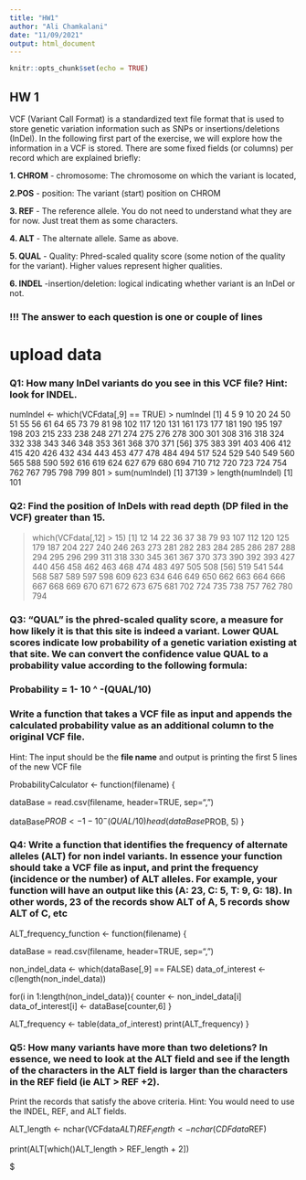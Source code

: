 ```yaml
---
title: "HW1"
author: "Ali Chamkalani"
date: "11/09/2021"
output: html_document
---
```


```r
knitr::opts_chunk$set(echo = TRUE)
```

## HW 1

VCF (Variant Call Format) is a standardized text file format that is used to store genetic variation information such as SNPs or insertions/deletions (InDel). 
In the following first part of the exercise, we will explore how the information in a VCF is stored. There are some fixed fields (or columns) per record which are explained briefly:

**1. CHROM** - chromosome: The chromosome on which the variant is located, 

**2.POS** - position: The variant (start) position on CHROM

**3. REF** - The reference allele. You do not need to understand what they are for now. Just treat them as some characters.

**4. ALT** - The alternate allele. Same as above.

**5. QUAL** - Quality: Phred-scaled quality score (some notion of the quality for the variant). Higher values represent higher qualities.

**6. INDEL** -insertion/deletion: logical indicating whether variant is an InDel or not.


### !!! The answer to each question is one or couple of lines

# upload data


### Q1: How many InDel variants do you see in this VCF file? Hint: look for INDEL.

numIndel <- which(VCFdata[,9] == TRUE)
> numIndel
  [1]   4   5   9  10  20  24  50  51  55  56  61  64  65  73  79  81  98 102 117 120 131 161 173 177 181 190 195 197 198 203 215 233 238 248 271 274 275 276 278 300 301 308 316 318 324 332 338 343 346 348 353 361 368 370 371
 [56] 375 383 391 403 406 412 415 420 426 432 434 443 453 477 478 484 494 517 524 529 540 549 560 565 588 590 592 616 619 624 627 679 680 694 710 712 720 723 724 754 762 767 795 798 799 801
> sum(numIndel)
[1] 37139
> length(numIndel)
[1] 101

### Q2: Find the position of InDels with read depth (DP filed in the VCF) greater than 15.

> which(VCFdata[,12] > 15)
 [1]  12  14  22  36  37  38  79  93 107 112 120 125 179 187 204 227 240 246 263 273 281 282 283 284 285 286 287 288 294 295 296 299 311 318 330 345 361 367 370 373 390 392 393 427 440 456 458 462 463 468 474 483 497 505 508
[56] 519 541 544 568 587 589 597 598 609 623 634 646 649 650 662 663 664 666 667 668 669 670 671 672 673 675 681 702 724 735 738 757 762 780 794

### Q3: “QUAL” is the phred-scaled quality score, a measure for how likely it is that this site is indeed a variant. Lower QUAL scores indicate low probability of a genetic variation existing at that site. We can convert the confidence value QUAL to a probability value according to the following formula:
### Probability = 1- 10 ^ -(QUAL/10)

### Write a function that takes a VCF file as input and appends the calculated probability value as an additional column to the original VCF file. 
Hint: The input should be the **file name** and output is printing the first 5 lines of the new VCF file

ProbabilityCalculator <- function(filename) {

  dataBase = read.csv(filename, header=TRUE, sep=",")
  
  dataBase$PROB <- 1-10^-(QUAL/10)
  head(dataBase$PROB, 5)
}

###  Q4: Write a function that identifies the frequency of alternate alleles (ALT) for **non indel** variants. In essence your function should take a VCF file as input, and print the frequency (incidence or the number) of ALT alleles. For example, your function will have an output like this (A: 23, C: 5, T: 9, G: 18). In other words, 23 of the records show ALT of A, 5 records show ALT of C, etc

ALT_frequency_function <- function(filename) {

dataBase = read.csv(filename, header=TRUE, sep=",")

non_indel_data <- which(dataBase[,9] == FALSE)
data_of_interest <- c(length(non_indel_data))

for(i in 1:length(non_indel_data)){
counter <-  non_indel_data[i]
data_of_interest[i] <- dataBase[counter,6]
}

ALT_frequency <- table(data_of_interest)
print(ALT_frequency)
}

### Q5: How many variants have more than two deletions? In essence, we need to look at the ALT field and see if the length of the characters in the ALT field is larger than the characters in the REF field (ie ALT > REF +2).  
Print the records that satisfy the above criteria. 
Hint: You would need to use the INDEL, REF, and ALT fields.

ALT_length <- nchar(VCFdata$ALT)
REF_length <- nchar(CDFdata$REF)

print(ALT[which()ALT_length > REF_length + 2])

$
